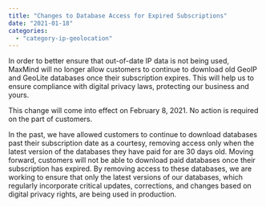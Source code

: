 ```yaml
---
title: "Changes to Database Access for Expired Subscriptions"
date: "2021-01-18"
categories: 
  - "category-ip-geolocation"
---
```


In order to better ensure that out-of-date IP data is not being used, MaxMind will no longer allow customers to continue to download old GeoIP and GeoLite databases once their subscription expires. This will help us to ensure compliance with digital privacy laws, protecting our business and yours.

This change will come into effect on February 8, 2021. No action is required on the part of customers.

In the past, we have allowed customers to continue to download databases past their subscription date as a courtesy, removing access only when the latest version of the databases they have paid for are 30 days old. Moving forward, customers will not be able to download paid databases once their subscription has expired. By removing access to these databases, we are working to ensure that only the latest versions of our databases, which regularly incorporate critical updates, corrections, and changes based on digital privacy rights, are being used in production.
